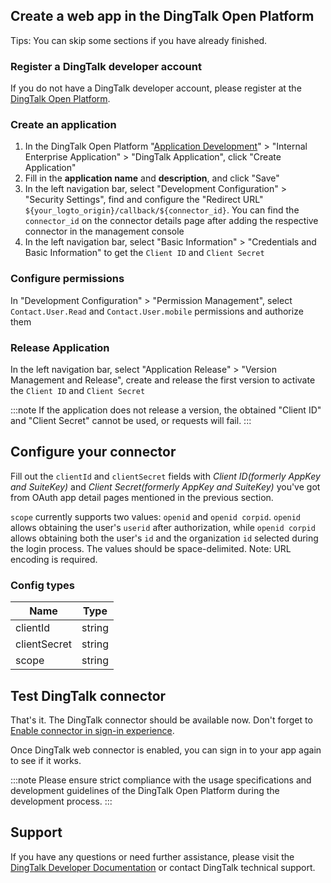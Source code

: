 ## Create a web app in the DingTalk Open Platform

Tips: You can skip some sections if you have already finished.

### Register a DingTalk developer account

If you do not have a DingTalk developer account, please register at the [DingTalk Open Platform](https://open.dingtalk.com).

### Create an application

1. In the DingTalk Open Platform "[Application Development](https://open-dev.dingtalk.com/fe/app)" > "Internal Enterprise Application" > "DingTalk Application", click "Create Application"
2. Fill in the **application name** and **description**, and click "Save"
3. In the left navigation bar, select "Development Configuration" > "Security Settings", find and configure the "Redirect URL" `${your_logto_origin}/callback/${connector_id}`. You can find the `connector_id` on the connector details page after adding the respective connector in the management console
4. In the left navigation bar, select "Basic Information" > "Credentials and Basic Information" to get the `Client ID` and `Client Secret`

### Configure permissions

In "Development Configuration" > "Permission Management", select `Contact.User.Read` and `Contact.User.mobile` permissions and authorize them

### Release Application

In the left navigation bar, select "Application Release" > "Version Management and Release", create and release the first version to activate the `Client ID` and `Client Secret`

:::note
If the application does not release a version, the obtained "Client ID" and "Client Secret" cannot be used, or requests will fail.
:::

## Configure your connector

Fill out the `clientId` and `clientSecret` fields with _Client ID(formerly AppKey and SuiteKey)_ and _Client Secret(formerly AppKey and SuiteKey)_ you've got from OAuth app detail pages mentioned in the previous section.

`scope` currently supports two values: `openid` and `openid corpid`. `openid` allows obtaining the user's `userid` after authorization, while `openid corpid` allows obtaining both the user's `id` and the organization `id` selected during the login process. The values should be space-delimited. Note: URL encoding is required.

### Config types

| Name         | Type   |
| ------------ | ------ |
| clientId     | string |
| clientSecret | string |
| scope        | string |

## Test DingTalk connector

That's it. The DingTalk connector should be available now. Don't forget to [Enable connector in sign-in experience](https://docs.logto.io/docs/recipes/configure-connectors/social-connector/enable-social-sign-in/).

Once DingTalk web connector is enabled, you can sign in to your app again to see if it works.

:::note
Please ensure strict compliance with the usage specifications and development guidelines of the DingTalk Open Platform during the development process.
:::

## Support

If you have any questions or need further assistance, please visit the [DingTalk Developer Documentation](https://open.dingtalk.com/document/orgapp/obtain-identity-credentials) or contact DingTalk technical support.
